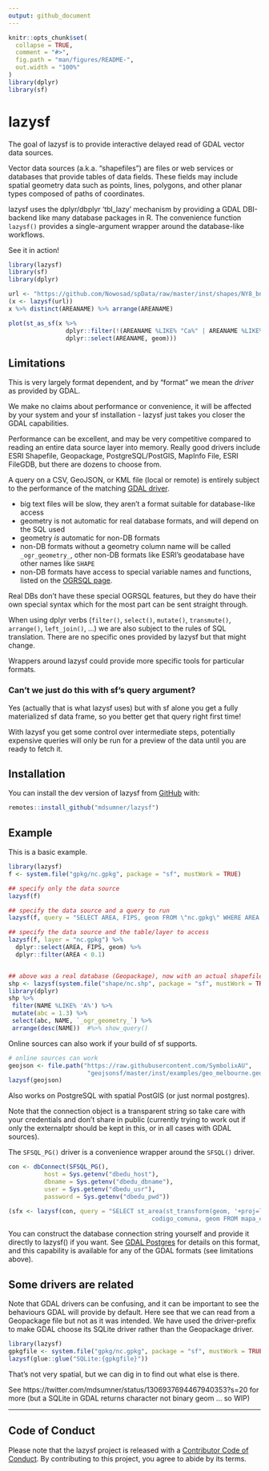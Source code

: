 ```yaml
---
output: github_document
---
```


<!-- README.md is generated from README.Rmd. Please edit that file -->

```r
knitr::opts_chunk$set(
  collapse = TRUE,
  comment = "#>",
  fig.path = "man/figures/README-",
  out.width = "100%"
)
library(dplyr)
library(sf)
```

# lazysf

<!-- badges: start -->
<!-- badges: end -->

The goal of lazysf is to provide interactive delayed read of GDAL vector data sources. 

Vector data sources (a.k.a. "shapefiles") are files or web services or databases that provide tables of data fields. These fields
may include spatial geometry data such as points, lines, polygons, and other planar types composed of paths of coordinates. 

lazysf uses the dplyr/dbplyr 'tbl_lazy' mechanism by providing a GDAL DBI-backend like many database packages in R.  The convenience function `lazysf()` provides a single-argument wrapper around the database-like workflows. 

See it in action!

```r
library(lazysf)
library(sf)
library(dplyr)

url <- "https://github.com/Nowosad/spData/raw/master/inst/shapes/NY8_bna_utm18.gpkg"
(x <- lazysf(url))
x %>% distinct(AREANAME) %>% arrange(AREANAME) 

plot(st_as_sf(x %>% 
                dplyr::filter(!(AREANAME %LIKE% "Ca%" | AREANAME %LIKE% "Bi%")) %>% 
                dplyr::select(AREANAME, geom)))
```

## Limitations

This is very largely format dependent, and by "format" we mean the *driver* as provided by GDAL.   

We make no claims about performance or convenience, it will be affected by your system and your sf installation - lazysf just takes you closer the GDAL capabilities. 

Performance can be excellent, and may be very competitive compared to reading an entire data source layer into memory. Really good drivers include ESRI Shapefile, Geopackage, PostgreSQL/PostGIS, MapInfo File, ESRI FileGDB, but there are dozens to choose from. 

A query on a CSV, GeoJSON, or KML file (local or remote) is entirely subject to the performance of the matching [GDAL driver](https://gdal.org/drivers/vector/index.html).

* big text files will be slow, they aren't a format suitable for database-like access
* geometry is not automatic for real database formats, and will depend on the SQL used
* geometry *is* automatic for non-DB formats
* non-DB formats without a geometry column name will be called `_ogr_geometry_`, other non-DB formats like
ESRI's geodatabase have other names like `SHAPE`
* non-DB formats have access to special variable names and functions, listed on the [OGRSQL page](https://gdal.org/user/ogr_sql_dialect.html). 

Real DBs don't have these special OGRSQL features, but they do have their own special syntax which for the most part can be sent straight through. 

When using dplyr verbs (`filter()`, `select()`, `mutate()`, `transmute()`,
`arrange()`, `left_join()`, ...) we are also subject to the rules of SQL
translation. There are no specific ones provided by lazysf but that might
change.

Wrappers around lazysf could provide more specific tools for particular formats. 

### Can't we just do this with sf's query argument?

Yes (actually that is what lazysf uses) but with sf alone you get a fully
materialized sf data frame, so you better get that query right first time!

With lazysf you get some control over intermediate steps, potentially expensive
queries will only be run for a preview of the data until you are ready to fetch
it.

## Installation

You can install the dev version of lazysf from [GitHub](https://github.com/mdsumner/lazysf) with:

``` r
remotes::install_github("mdsumner/lazysf")
```

## Example

This is a basic example. 

```R
library(lazysf)
f <- system.file("gpkg/nc.gpkg", package = "sf", mustWork = TRUE)

## specify only the data source
lazysf(f)

## specify the data source and a query to run
lazysf(f, query = "SELECT AREA, FIPS, geom FROM \"nc.gpkg\" WHERE AREA < 0.1")

## specify the data source and the table/layer to access
lazysf(f, layer = "nc.gpkg") %>% 
  dplyr::select(AREA, FIPS, geom) %>% 
  dplyr::filter(AREA < 0.1)


## above was a real database (Geopackage), now with an actual shapefile
shp <- lazysf(system.file("shape/nc.shp", package = "sf", mustWork = TRUE))
library(dplyr)
shp %>%
 filter(NAME %LIKE% 'A%') %>%
 mutate(abc = 1.3) %>%
 select(abc, NAME, `_ogr_geometry_`) %>%
 arrange(desc(NAME))  #%>% show_query()
```

Online sources can also work if your build of sf supports. 

```r
# online sources can work
geojson <- file.path("https://raw.githubusercontent.com/SymbolixAU",
                      "geojsonsf/master/inst/examples/geo_melbourne.geojson")
lazysf(geojson)
```


Also works on PostgreSQL with spatial PostGIS (or just normal postgres).  

Note that the connection object is a transparent string so take care with your
credentials and don't share in public (currently trying to work out if only the
externalptr should be kept in this, or in all cases with GDAL sources).


The `SFSQL_PG()` driver is a convenience wrapper around the `SFSQL()` driver. 

```r
con <- dbConnect(SFSQL_PG(),
          host = Sys.getenv("dbedu_host"),
          dbname = Sys.getenv("dbedu_dbname"), 
          user = Sys.getenv("dbedu_usr"), 
          password = Sys.getenv("dbedu_pwd"))

(sfx <- lazysf(con, query = "SELECT st_area(st_transform(geom, '+proj=laea +lon_0=-68 +lat_0=-25')) / 1e6 AS sq_km, 
                                        codigo_comuna, geom FROM mapa_comunas WHERE codigo_region = '03'"))
```

You can construct the database connection string yourself and provide it
directly to lazysf() if you want. See [GDAL Postgres](https://gdal.org/drivers/vector/pg.html) 
for details on this format, and this capability is available for any of the GDAL formats (see limitations above).  


## Some drivers are related

Note that GDAL drivers can be confusing, and it can be important to see the behaviours GDAL will provide by default. Here see that we can read from a Geopackage file but not as it was intended. We
have used the driver-prefix to make GDAL choose its SQLite driver rather than the Geopackage driver. 

```r
library(lazysf)
gpkgfile <- system.file("gpkg/nc.gpkg", package = "sf", mustWork = TRUE)
lazysf(glue::glue("SQLite:{gpkgfile}"))
```

That's not very spatial, but we can dig in to find out what else is there. 


See https://twitter.com/mdsumner/status/1306937694467940353?s=20 for more (but a SQLite in GDAL returns character not binary geom ... so WIP)


  
---
## Code of Conduct

Please note that the lazysf project is released with a [Contributor Code of
Conduct](https://contributor-covenant.org/version/2/0/CODE_OF_CONDUCT.html). By
contributing to this project, you agree to abide by its terms.
